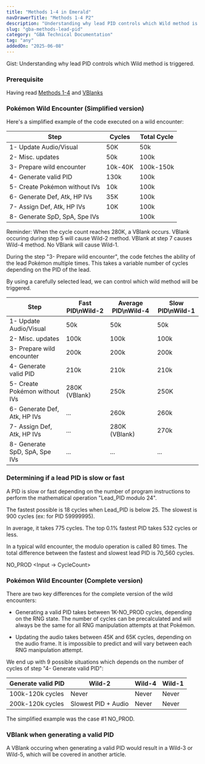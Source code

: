 ```yaml
---
title: "Methods 1-4 in Emerald"
navDrawerTitle: "Methods 1-4 P2"
description: "Understanding why lead PID controls which Wild method is triggered"
slug: "gba-methods-lead-pid"
category: "GBA Technical Documentation"
tag: "any"
addedOn: "2025-06-08"
---
```


<Gist>
  Gist: Understanding why lead PID controls which Wild method is triggered.
</Gist>

### Prerequisite

Having read [Methods 1-4](/gba-methods) and [VBlanks](/gba-vblank)

### Pokémon Wild Encounter (Simplified version)

Here's a simplified example of the code executed on a wild encounter:

| Step                          | Cycles  | Total Cycle |
| ----------------------------- | ------- | ----------- |
| 1- Update Audio/Visual        | 50K     | 50k         |
| 2- Misc. updates              | 50k     | 100k        |
| 3- Prepare wild encounter     | 10k-40K | 100k-150k   |
| 4- Generate valid PID         | 130k    | 100k        |
| 5- Create Pokémon without IVs | 10k     | 100k        |
| 6- Generate Def, Atk, HP IVs  | 35K     | 100k        |
| 7- Assign Def, Atk, HP IVs    | 10K     | 100k        |
| 8- Generate SpD, SpA, Spe IVs |         | 100k        |

Reminder: When the cycle count reaches 280K, a VBlank occurs. VBlank occuring during step 5 will cause Wild-2 method. VBlank at step 7 causes Wild-4 method. No VBlank will cause Wild-1.

During the step "3- Prepare wild encounter", the code fetches the ability of the lead Pokémon multiple times. This takes a variable number of cycles depending on the PID of the lead.

By using a carefully selected lead, we can control which wild method will be triggered.

| Step                          | Fast PID\nWild-2 | Average PID\nWild-4 | Slow PID\nWild-1 |
| ----------------------------- | ---------------- | ------------------- | ---------------- |
| 1- Update Audio/Visual        | 50k              | 50k                 | 50k              |
| 2- Misc. updates              | 100k             | 100k                | 100k             |
| 3- Prepare wild encounter     | 200k             | 200k                | 200k             |
| 4- Generate valid PID         | 210k             | 210k                | 210k             |
| 5- Create Pokémon without IVs | 280K (VBlank)    | 250k                | 250K             |
| 6- Generate Def, Atk, HP IVs  | ...              | 260k                | 260k             |
| 7- Assign Def, Atk, HP IVs    | ...              | 280K (VBlank)       | 270k             |
| 8- Generate SpD, SpA, Spe IVs | ...              | ...                 | ...              |

### Determining if a lead PID is slow or fast

A PID is slow or fast depending on the number of program instructions to perform the mathematical operation "Lead_PID modulo 24".

The fastest possible is 18 cycles when Lead_PID is below 25.
The slowest is 900 cycles (ex: for PID 59999995).

In average, it takes 775 cycles. The top 0.1% fastest PID takes 532 cycles or less.

In a typical wild encounter, the modulo operation is called 80 times. The total difference between the fastest and slowest lead PID is 70_560 cycles.

NO_PROD <Input -> CycleCount>

### Pokémon Wild Encounter (Complete version)

There are two key differences for the complete version of the wild encounters:

- Generating a valid PID takes between 1K-NO_PROD cycles, depending on the RNG state. The number of cycles can be precalculated and will always be the same for all RNG manipulation attempts at that Pokémon.

- Updating the audio takes between 45K and 65K cycles, depending on the audio frame. It is impossible to predict and will vary between each RNG manipulation attempt.

We end up with 9 possible situations which depends on the number of cycles of step "4- Generate valid PID":

| Generate valid PID | Wild-2              | Wild-4 | Wild-1 |
| ------------------ | ------------------- | ------ | ------ |
| 100k-120k cycles   | Never               | Never  | Never  |
| 200k-120k cycles   | Slowest PID + Audio | Never  | Never  |

The simplified example was the case #1 NO_PROD.

### VBlank when generating a valid PID

A VBlank occuring when generating a valid PID would result in a Wild-3 or Wild-5, which will be covered in another article.

